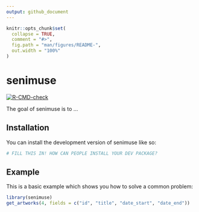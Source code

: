 ```yaml
---
output: github_document
---
```


<!-- README.md is generated from README.Rmd. Please edit that file -->

```r
knitr::opts_chunk$set(
  collapse = TRUE,
  comment = "#>",
  fig.path = "man/figures/README-",
  out.width = "100%"
)
```

# senimuse

<!-- badges: start -->
[![R-CMD-check](https://github.com/farhanreynaldo/senimuse/actions/workflows/R-CMD-check.yaml/badge.svg)](https://github.com/farhanreynaldo/senimuse/actions/workflows/R-CMD-check.yaml)
<!-- badges: end -->

The goal of senimuse is to ...

## Installation

You can install the development version of senimuse like so:

``` r
# FILL THIS IN! HOW CAN PEOPLE INSTALL YOUR DEV PACKAGE?
```

## Example

This is a basic example which shows you how to solve a common problem:

```r
library(senimuse)
get_artworks(4, fields = c("id", "title", "date_start", "date_end"))
```
